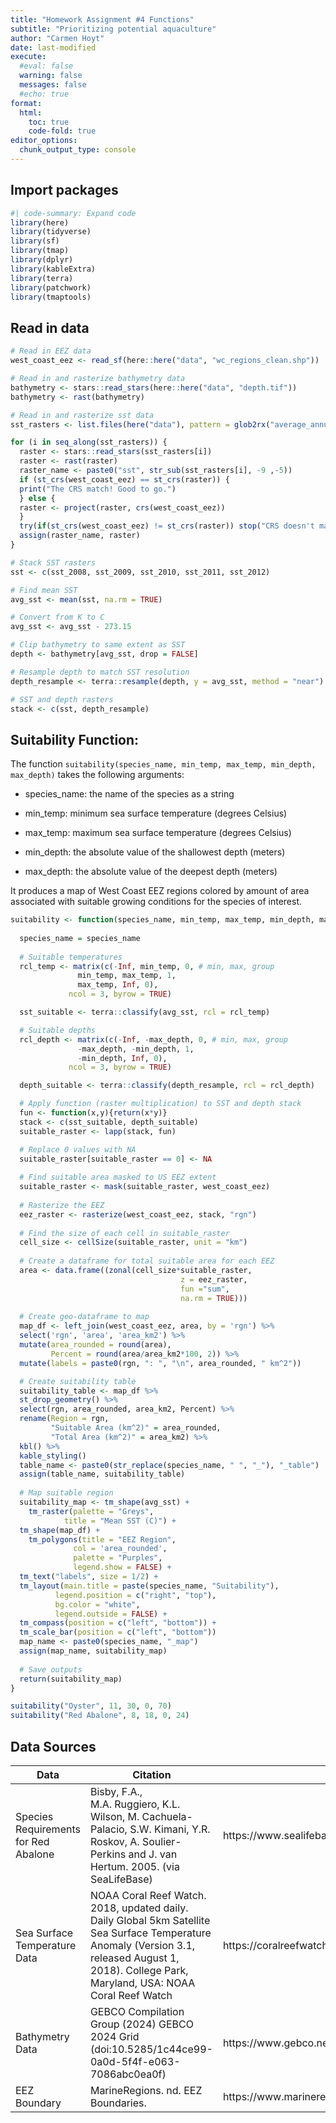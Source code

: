 ```yaml
---
title: "Homework Assignment #4 Functions"
subtitle: "Prioritizing potential aquaculture"
author: "Carmen Hoyt"
date: last-modified
execute: 
  #eval: false
  warning: false
  messages: false
  #echo: true
format:
  html:
    toc: true
    code-fold: true
editor_options: 
  chunk_output_type: console
---
```


## Import packages
```r
#| code-summary: Expand code
library(here)
library(tidyverse)
library(sf)
library(tmap)
library(dplyr)
library(kableExtra)
library(terra)
library(patchwork)
library(tmaptools)
```

## Read in data
```r
# Read in EEZ data
west_coast_eez <- read_sf(here::here("data", "wc_regions_clean.shp"))

# Read in and rasterize bathymetry data
bathymetry <- stars::read_stars(here::here("data", "depth.tif"))
bathymetry <- rast(bathymetry)

# Read in and rasterize sst data
sst_rasters <- list.files(here("data"), pattern = glob2rx("average_annual*"), full.names = TRUE)

for (i in seq_along(sst_rasters)) {
  raster <- stars::read_stars(sst_rasters[i])
  raster <- rast(raster)
  raster_name <- paste0("sst", str_sub(sst_rasters[i], -9 ,-5))
  if (st_crs(west_coast_eez) == st_crs(raster)) {
  print("The CRS match! Good to go.")
  } else {
  raster <- project(raster, crs(west_coast_eez))
  }
  try(if(st_crs(west_coast_eez) != st_crs(raster)) stop("CRS doesn't match."))
  assign(raster_name, raster)
}

# Stack SST rasters
sst <- c(sst_2008, sst_2009, sst_2010, sst_2011, sst_2012)

# Find mean SST
avg_sst <- mean(sst, na.rm = TRUE)

# Convert from K to C
avg_sst <- avg_sst - 273.15

# Clip bathymetry to same extent as SST
depth <- bathymetry[avg_sst, drop = FALSE]

# Resample depth to match SST resolution
depth_resample <- terra::resample(depth, y = avg_sst, method = "near")

# SST and depth rasters
stack <- c(sst, depth_resample)
```

## Suitability Function:

The function `suitability(species_name, min_temp, max_temp, min_depth, max_depth)` takes the following arguments:

- species_name: the name of the species as a string

- min_temp: minimum sea surface temperature (degrees Celsius)

- max_temp: maximum sea surface temperature (degrees Celsius)

- min_depth: the absolute value of the shallowest depth (meters)

- max_depth: the absolute value of the deepest depth (meters)

It produces a map of West Coast EEZ regions colored by amount of area associated with suitable growing conditions for the species of interest. 

```r
suitability <- function(species_name, min_temp, max_temp, min_depth, max_depth) {
  
  species_name = species_name
  
  # Suitable temperatures
  rcl_temp <- matrix(c(-Inf, min_temp, 0, # min, max, group
               min_temp, max_temp, 1,
               max_temp, Inf, 0),
             ncol = 3, byrow = TRUE)

  sst_suitable <- terra::classify(avg_sst, rcl = rcl_temp)

  # Suitable depths
  rcl_depth <- matrix(c(-Inf, -max_depth, 0, # min, max, group
               -max_depth, -min_depth, 1,
               -min_depth, Inf, 0),
             ncol = 3, byrow = TRUE)

  depth_suitable <- terra::classify(depth_resample, rcl = rcl_depth)

  # Apply function (raster multiplication) to SST and depth stack
  fun <- function(x,y){return(x*y)}
  stack <- c(sst_suitable, depth_suitable)
  suitable_raster <- lapp(stack, fun)

  # Replace 0 values with NA
  suitable_raster[suitable_raster == 0] <- NA
  
  # Find suitable area masked to US EEZ extent
  suitable_raster <- mask(suitable_raster, west_coast_eez)
  
  # Rasterize the EEZ
  eez_raster <- rasterize(west_coast_eez, stack, "rgn")
  
  # Find the size of each cell in suitable_raster
  cell_size <- cellSize(suitable_raster, unit = "km")
  
  # Create a dataframe for total suitable area for each EEZ
  area <- data.frame((zonal(cell_size*suitable_raster, 
                                      z = eez_raster, 
                                      fun ="sum", 
                                      na.rm = TRUE)))
  
  # Create geo-dataframe to map
  map_df <- left_join(west_coast_eez, area, by = 'rgn') %>%
  select('rgn', 'area', 'area_km2') %>%
  mutate(area_rounded = round(area),
         Percent = round(area/area_km2*100, 2)) %>%
  mutate(labels = paste0(rgn, ": ", "\n", area_rounded, " km^2"))

  # Create suitability table
  suitability_table <- map_df %>%
  st_drop_geometry() %>%
  select(rgn, area_rounded, area_km2, Percent) %>%
  rename(Region = rgn,
         "Suitable Area (km^2)" = area_rounded,
         "Total Area (km^2)" = area_km2) %>%
  kbl() %>%
  kable_styling()
  table_name <- paste0(str_replace(species_name, " ", "_"), "_table")
  assign(table_name, suitability_table)
  
  # Map suitable region
  suitability_map <- tm_shape(avg_sst) +
    tm_raster(palette = "Greys",
            title = "Mean SST (C)") +
  tm_shape(map_df) +
    tm_polygons(title = "EEZ Region",
              col = 'area_rounded',
              palette = "Purples",
              legend.show = FALSE) +
  tm_text("labels", size = 1/2) +
  tm_layout(main.title = paste(species_name, "Suitability"),
          legend.position = c("right", "top"),
          bg.color = "white",
          legend.outside = FALSE) +
  tm_compass(position = c("left", "bottom")) +
  tm_scale_bar(position = c("left", "bottom"))
  map_name <- paste0(species_name, "_map")
  assign(map_name, suitability_map)
  
  # Save outputs
  return(suitability_map)
}

suitability("Oyster", 11, 30, 0, 70)
suitability("Red Abalone", 8, 18, 0, 24) 
```

## Data Sources

| Data | Citation | Link |
|------------------|------------------|------------------|------------------|
| Species Requirements for Red Abalone | Bisby, F.A., M.A. Ruggiero, K.L. Wilson, M. Cachuela-Palacio, S.W. Kimani, Y.R. Roskov, A. Soulier-Perkins and J. van Hertum. 2005. (via SeaLifeBase) | https://www.sealifebase.ca/summary/Haliotis-rufescens.html |
| Sea Surface Temperature Data | NOAA Coral Reef Watch. 2018, updated daily. Daily Global 5km Satellite Sea Surface Temperature Anomaly (Version 3.1, released August 1, 2018). College Park, Maryland, USA: NOAA Coral Reef Watch | https://coralreefwatch.noaa.gov/product/vs/data.php | 
| Bathymetry Data | GEBCO Compilation Group (2024) GEBCO 2024 Grid (doi:10.5285/1c44ce99-0a0d-5f4f-e063-7086abc0ea0f) | https://www.gebco.net/data_and_products/gridded_bathymetry_data/#area |
| EEZ Boundary | MarineRegions. nd. EEZ Boundaries. | https://www.marineregions.org/eez.php |

